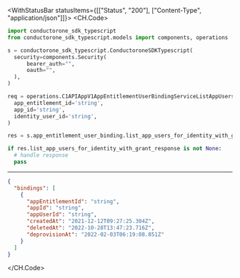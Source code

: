 

<WithStatusBar statusItems={[["Status", "200"], ["Content-Type", "application/json"]]}>
  <CH.Code>
  ```python ListAppUsersForIdentityWithGrant.py
  import conductorone_sdk_typescript
from conductorone_sdk_typescript.models import components, operations

s = conductorone_sdk_typescript.ConductoroneSDKTypescript(
    security=components.Security(
        bearer_auth="",
        oauth="",
    ),
)

req = operations.C1APIAppV1AppEntitlementUserBindingServiceListAppUsersForIdentityWithGrantRequest(
    app_entitlement_id='string',
    app_id='string',
    identity_user_id='string',
)

res = s.app_entitlement_user_binding.list_app_users_for_identity_with_grant(req)

if res.list_app_users_for_identity_with_grant_response is not None:
    # handle response
    pass
  ```
  ---

  ```json Example Response
  {
    "bindings": [
      {
        "appEntitlementId": "string",
        "appId": "string",
        "appUserId": "string",
        "createdAt": "2021-12-12T09:27:25.304Z",
        "deletedAt": "2022-10-28T13:47:23.716Z",
        "deprovisionAt": "2022-02-03T06:19:08.851Z"
      }
    ]
  }
  ```
  </CH.Code>
</WithStatusBar>
